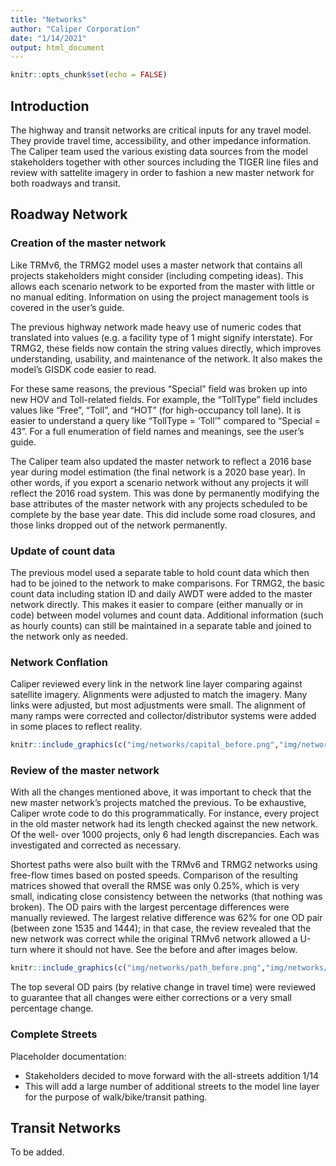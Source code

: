 ```yaml
---
title: "Networks"
author: "Caliper Corporation"
date: "1/14/2021"
output: html_document
---
```


```r
knitr::opts_chunk$set(echo = FALSE)
```

## Introduction

The highway and transit networks are critical inputs for any travel model. They
provide travel time, accessibility, and other impedance information. The Caliper
team used the various existing data sources from the model stakeholders together 
with other sources including the TIGER line files and review with sattelite 
imagery in order to fashion a new master network for both roadways and transit.

## Roadway Network

### Creation of the master network

Like TRMv6, the TRMG2 model uses a master network that contains all projects
stakeholders might consider (including competing ideas). This allows each
scenario network to be exported from the master with little or no manual
editing. Information on using the project management tools is covered in the
user's guide.

The previous highway network made heavy use of numeric codes that translated
into values (e.g. a facility type of 1 might signify interstate). For TRMG2,
these fields now contain the string values directly, which improves
understanding, usability, and maintenance of the network. It also makes the
model's GISDK code easier to read.

For these same reasons, the previous "Special" field was broken up into new
HOV and Toll-related fields. For example, the "TollType" field includes values
like "Free", "Toll", and "HOT" (for high-occupancy toll lane). It is easier to
understand a query like "TollType = 'Toll'" compared to "Special = 43". For a
full enumeration of field names and meanings, see the user's guide.

The Caliper team also updated the master network to reflect a 2016 base year
during model estimation (the final network is a 2020 base year). In other words,
if you export a scenario network without any projects it will reflect the 2016
road system. This was done by permanently modifying the base attributes of the
master network with any projects scheduled to be complete by the base year date.
This did include some road closures, and those links dropped out of the network
permanently.

### Update of count data

The previous model used a separate table to hold count data which then had to be
joined to the network to make comparisons. For TRMG2, the basic count data
including station ID and daily AWDT were added to the master network directly.
This makes it easier to compare (either manually or in code) between
model volumes and count data. Additional information (such as hourly counts)
can still be maintained in a separate table and joined to the network only as
needed. 

### Network Conflation

Caliper reviewed every link in the network line layer comparing against satellite
imagery. Alignments were adjusted to match the imagery. Many links were adjusted,
but most adjustments were small. The alignment of many ramps were corrected and 
collector/distributor systems were added in some places to reflect reality. 

```r
knitr::include_graphics(c("img/networks/capital_before.png","img/networks/capital_after.png"))
``` 

### Review of the master network

With all the changes mentioned above, it was important to check that the
new master network's projects matched the previous. To be exhaustive, Caliper
wrote code to do this programmatically. For instance, every project in the old
master network had its length checked against the new network. Of the well-
over 1000 projects, only 6 had length discrepancies. Each was investigated and
corrected as necessary.

Shortest paths were also built with the TRMv6 and TRMG2 networks using free-flow
times based on posted speeds. Comparison of the resulting matrices showed that
overall the RMSE was only 0.25%, which is very small, indicating close 
consistency between the networks (that nothing was broken). The OD pairs with
the largest percentage differences were manually reviewed. The largest 
relative difference was 62% for one OD pair (between zone 1535 and 1444); in 
that case, the review revealed that the new network was correct while the 
original TRMv6 network allowed a U-turn where it should not have. See the
before and after images below.

```r
knitr::include_graphics(c("img/networks/path_before.png","img/networks/path_after.png"))
``` 

The top
several OD pairs (by relative change in travel time) were reviewed to 
guarantee that all changes were either corrections or a very small percentage
change. 

### Complete Streets

Placeholder documentation:

- Stakeholders decided to move forward with the all-streets addition 1/14
- This will add a large number of additional streets to the model line layer for
  the purpose of walk/bike/transit pathing.
  
## Transit Networks

To be added.